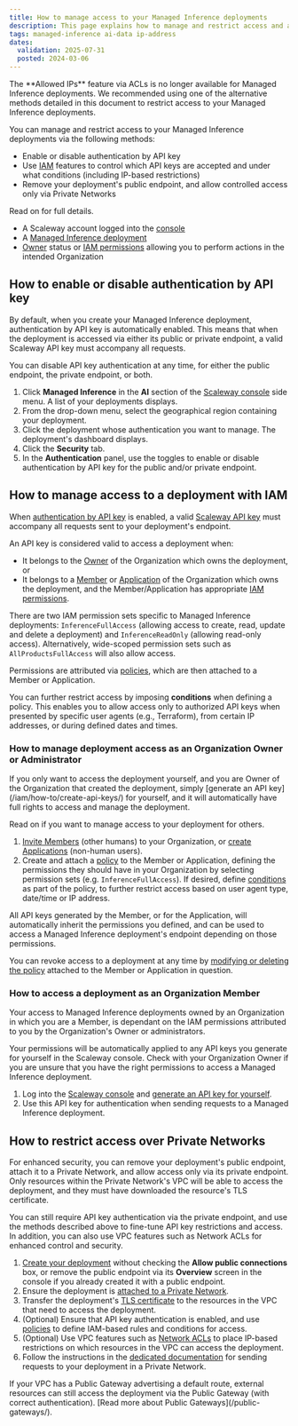 ```yaml
---
title: How to manage access to your Managed Inference deployments
description: This page explains how to manage and restrict access and authentication for your Managed Inference deployments
tags: managed-inference ai-data ip-address
dates:
  validation: 2025-07-31
  posted: 2024-03-06
---
```



<Message type="important">
The **Allowed IPs** feature via ACLs is no longer available for Managed Inference deployments. We recommended using one of the alternative methods detailed in this document to restrict access to your Managed Inference deployments.
</Message>

You can manage and restrict access to your Managed Inference deployments via the following methods:

- Enable or disable authentication by API key
- Use [IAM](/iam/) features to control which API keys are accepted and under what conditions (including IP-based restrictions)
- Remove your deployment's public endpoint, and allow controlled access only via Private Networks

Read on for full details.

<Requirements />

  - A Scaleway account logged into the [console](https://console.scaleway.com)
  - A [Managed Inference deployment](/managed-inference/quickstart/)
  - [Owner](/iam/concepts/#owner) status or [IAM permissions](/iam/concepts/#permission) allowing you to perform actions in the intended Organization

## How to enable or disable authentication by API key

By default, when you create your Managed Inference deployment, authentication by API key is automatically enabled. This means that when the deployment is accessed via either its public or private endpoint, a valid Scaleway API key must accompany all requests.

You can disable API key authentication at any time, for either the public endpoint, the private endpoint, or both.

1. Click **Managed Inference** in the **AI** section of the [Scaleway console](https://console.scaleway.com) side menu. A list of your deployments displays.
2. From the drop-down menu, select the geographical region containing your deployment.
3. Click the deployment whose authentication you want to manage. The deployment's dashboard displays.
4. Click the **Security** tab.
5. In the **Authentication** panel, use the toggles <Icon name="toggle" /> to enable or disable authentication by API key for the public and/or private endpoint.

<Lightbox image={apiAuthentication} alt="A screenshot of the Scaleway console shows the toggles for API key authentication first for public endpoints, then for private endpoints" /> 

## How to manage access to a deployment with IAM

When [authentication by API key](#enable-or-disable-authentication-by-api-key) is enabled, a valid [Scaleway API key](/iam/concepts/#api-key) must accompany all requests sent to your deployment's endpoint.

An API key is considered valid to access a deployment when:

- It belongs to the [Owner](/iam/concepts/#owner) of the Organization which owns the deployment, or
- It belongs to a [Member](/iam/concepts/#member) or [Application](/iam/concepts/#application) of the Organization which owns the deployment, and the Member/Application has appropriate [IAM permissions](/iam/reference-content/permission-sets/).

There are two IAM permission sets specific to Managed Inference deployments: `InferenceFullAccess` (allowing access to create, read, update and delete a deployment) and `InferenceReadOnly` (allowing read-only access). Alternatively, wide-scoped permission sets such as `AllProductsFullAccess` will also allow access.

Permissions are attributed via [policies](/iam/concepts/#policy), which are then attached to a Member or Application. 

You can further restrict access by imposing **conditions** when defining a policy. This enables you to allow access only to authorized API keys when presented by specific user agents (e.g., Terraform), from certain IP addresses, or during defined dates and times.

### How to manage deployment access as an Organization Owner or Administrator

<Message type="note">
If you only want to access the deployment yourself, and you are Owner of the Organization that created the deployment, simply [generate an API key](/iam/how-to/create-api-keys/) for yourself, and it will automatically have full rights to access and manage the deployment.

Read on if you want to manage access to your deployment for others.
</Message>

1. [Invite Members](/iam/how-to/manage-members/) (other humans) to your Organization, or [create Applications](/iam/how-to/create-application/) (non-human users).
2. Create and attach a [policy](/iam/how-to/create-policy/) to the Member or Application, defining the permissions they should have in your Organization by selecting permission sets (e.g. `InferenceFullAccess`). If desired, define [conditions](/iam/concepts/#conditions) as part of the policy, to further restrict access based on user agent type, date/time or IP address.

All API keys generated by the Member, or for the Application, will automatically inherit the permissions you defined, and can be used to access a Managed Inference deployment's endpoint depending on those permissions.

You can revoke access to a deployment at any time by [modifying or deleting the policy](/iam/how-to/manage-policies/) attached to the Member or Application in question.

### How to access a deployment as an Organization Member

Your access to Managed Inference deployments owned by an Organization in which you are a Member, is dependant on the IAM permissions attributed to you by the Organization's Owner or administrators.

Your permissions will be automatically applied to any API keys you generate for yourself in the Scaleway console. Check with your Organization Owner if you are unsure that you have the right permissions to access a Managed Inference deployment.

1. Log into the [Scaleway console](https://console.scaleway.com) and [generate an API key for yourself](/iam/how-to/create-api-keys/).
2. Use this API key for authentication when sending requests to a Managed Inference deployment.

## How to restrict access over Private Networks

For enhanced security, you can remove your deployment's public endpoint, attach it to a Private Network, and allow access only via its private endpoint. Only resources within the Private Network's VPC will be able to access the deployment, and they must have downloaded the resource's TLS certificate.

You can still require API key authentication via the private endpoint, and use the methods described above to fine-tune API key restrictions and access. In addition, you can also use VPC features such as Network ACLs for enhanced control and security.

1. [Create your deployment](/managed-inference/how-to/create-deployment/) without checking the **Allow public connections** box, or remove the public endpoint via its **Overview** screen in the console if you already created it with a public endpoint.
2. Ensure the deployment is [attached to a Private Network](/managed-inference/how-to/managed-inference-with-private-network/#how-to-attach-a-private-network-to-a-managed-inference-deployment).
3. Transfer the deployment's [TLS certificate](/managed-inference/how-to/managed-inference-with-private-network/#how-to-send-inference-requests-in-a-private-network) to the resources in the VPC that need to access the deployment.
4. (Optional) Ensure that API key authentication is enabled, and use [policies](/iam/how-to/create-policy/) to define IAM-based rules and conditions for access.
5. (Optional) Use VPC features such as [Network ACLs](/vpc/reference-content/understanding-nacls/) to place IP-based restrictions on which resources in the VPC can access the deployment.
6. Follow the instructions in the [dedicated documentation](/managed-inference/how-to/managed-inference-with-private-network/#how-to-send-inference-requests-in-a-private-network) for sending requests to your deployment in a Private Network.

<Message type="tip">
If your VPC has a Public Gateway advertising a default route, external resources can still access the deployment via the Public Gateway (with correct authentication). [Read more about Public Gateways](/public-gateways/).
</Message>